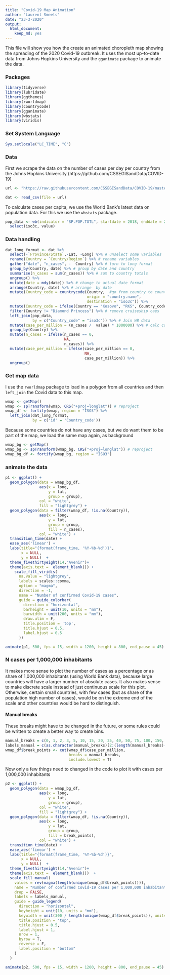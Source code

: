 ```yaml
---
title: "Covid-19 Map Animation"
author: "Laurent Smeets"
date: "23-3-2020"
output:
  html_document:
    keep_md: yes
---
```



This file will show you how the create an animated choropleth map showing the spreading of the 2020 Covid-19 outbreak. It uses the most up-to-date data from Johns Hopkins University and the `gganimate` package to animate the data.


### Packages

```r
library(tidyverse)
library(lubridate)
library(ggthemes)
library(rworldmap)
library(countrycode)
library(gganimate)
library(wbstats)
library(viridis)
```


### Set System Language

```r
Sys.setlocale("LC_TIME", "C")
```

### Data

First we scrape the data on the number of cases per day per country from the  Johns Hopkins University (https://github.com/CSSEGISandData/COVID-19)

```r
url <- "https://raw.githubusercontent.com/CSSEGISandData/COVID-19/master/csse_covid_19_data/csse_covid_19_time_series/time_series_covid19_confirmed_global.csv"

dat <- read_csv(file = url) 
```


To calculate cases per capita, we use the World Bank's latest data on population data. For this we use the `wbstats` package.

```r
pop_data <- wb(indicator = "SP.POP.TOTL", startdate = 2018, enddate = 2018) %>%
  select(iso3c, value)
```

### Data handling

```r
dat_long_format <- dat %>%
  select(-`Province/State`,-Lat, -Long) %>% # unselect some variables
  rename(Country = `Country/Region`) %>% # rename variables
  gather("date", "n_cases", -  Country) %>% # turn to long format
  group_by(Country, date) %>% # group by date and country
  summarise(n_cases = sum(n_cases)) %>% # sum to country totals
  ungroup() %>%
  mutate(date = mdy(date)) %>% # change to actual date format
  arrange(Country, date) %>% # arrange  by date
  mutate(Country_code = countrycode(Country,  #go from country to country code
                                    origin = "country.name",
                                    destination = "iso3c")) %>% 
  mutate(Country_code = ifelse(Country == "Kosovo", "RKS", Country_code)) %>%
  filter(Country != "Diamond Princess") %>% # remove cruiseship caes
  left_join(pop_data,
            by = c("Country_code" = "iso3c")) %>% # Join WB data
  mutate(case_per_million = (n_cases /  value) * 1000000) %>% # calc cases per mil
  group_by(Country) %>%
  mutate(n_cases = ifelse(n_cases == 0, 
                          NA,
                          n_cases)) %>%
  mutate(case_per_million = ifelse(case_per_million == 0,
                                   NA, 
                                   case_per_million)) %>%
  ungroup()
```

### Get map data

I use the `rworldmap` package to load in a polygon from all countries and then `left_join` the Covid data to this map.  

```r
wmap <- getMap()
wmap <- spTransform(wmap, CRS("+proj=longlat")) # reproject
wmap_df <- fortify(wmap, region = "ISO3") %>%
  left_join(dat_long_format, 
            by = c('id' = 'Country_code')) 
```

Because some countries do not have any cases, but we do want them to be part of the map, we load the same map again, as background

```r
wmap_bg <- getMap()
wmap_bg <- spTransform(wmap_bg, CRS("+proj=longlat")) # reproject
wmap_bg_df <- fortify(wmap_bg, region = "ISO3")
```


### animate the data

```r
p1 <- ggplot() +
  geom_polygon(data = wmap_bg_df,
               aes(x = long,
                   y = lat,
                   group = group),
               col = "white",
               fill = "lightgrey") + 
  geom_polygon(data = filter(wmap_df, !is.na(Country)),
               aes(x = long,
                   y = lat,
                   group = group,
                   fill = n_cases),
               col = "white") +
  transition_time(date) +
  ease_aes('linear') +
  labs(title="{format(frame_time, '%Y-%b-%d')}", 
       x = NULL, 
       y = NULL)  +
  theme_fivethirtyeight(14,"Avenir")+
  theme(axis.text =  element_blank()) +
    scale_fill_viridis(
      na.value = "lightgrey",
      labels = scales::comma,
      option = "magma", 
      direction = -1,
      name = "Number of confirmed Covid-19 cases",
      guide = guide_colorbar(
        direction = "horizontal",
        barheight = unit(10, units = "mm"),
        barwidth = unit(200, units = "mm"),
        draw.ulim = F,
        title.position = 'top',
        title.hjust = 0.5,
        label.hjust = 0.5
      ))  
```



```r
animate(p1, 500, fps = 15, width = 1200, height = 800, end_pause = 45)
```


### N cases per 1,000,000 inhabitants

It makes more sense to plot the number of cases as a percentage or as share of 1,000,000 inhabitants (using World Bank data), because large countries will have a larger number of absolute cases. It also makes sense to make  discrete scale instead of just continuous scale for this plot. Otherwise, certain small countries, with few cases (but as share of the population high number of cases), would be on the extreme end of the scale and other countries would be hard to distinguish. 


#### Manual breaks

These breaks might have to be changed in the future, or some rules could be written to create a better way to create bins.

```r
manual_breaks = c(0, 1, 2, 3, 5, 10, 15, 20, 25, 40, 50, 75, 100, 150, 250, 500, 1000, 10000000)
labels_manual = c(as.character(manual_breaks)[2:(length(manual_breaks)-1)], "1000+")
wmap_df$break_points <- cut(wmap_df$case_per_million,
                            breaks = manual_breaks,
                            include.lowest = T)
```


Now only a few things need to changed in the code to plot it with cases per 1,000,000 inhabitants

```r
p2 <- ggplot() +
  geom_polygon(data = wmap_bg_df,
               aes(x = long,
                   y = lat,
                   group = group),
               col = "white",
               fill = "lightgrey") + 
  geom_polygon(data = filter(wmap_df, !is.na(Country)),
               aes(x = long,
                   y = lat,
                   group = group,
                   fill = break_points),
               col = "white") +
  transition_time(date) +
  ease_aes('linear') +
  labs(title="{format(frame_time, '%Y-%b-%d')}", 
       x = NULL, 
       y = NULL)  +
  theme_fivethirtyeight(14,"Avenir")+
  theme(axis.text =  element_blank())  +
  scale_fill_manual(
    values = rev(magma(length(unique(wmap_df$break_points)))),
    name = "Number of confirmed Covid-19 cases per 1,000,000 inhabitants",
    drop = FALSE,
    labels = labels_manual,
    guide = guide_legend(
      direction = "horizontal",
      keyheight = unit(10, units = "mm"),
      keywidth = unit(300 / length(unique(wmap_df$break_points)), units = "mm"),
      title.position = 'top',
      title.hjust = 0.5,
      label.hjust = 1,
      nrow = 1,
      byrow = T,
      reverse = F,
      label.position = "bottom"
    )
  )
```


```r
animate(p2, 500, fps = 15, width = 1200, height = 800, end_pause = 45)
```


